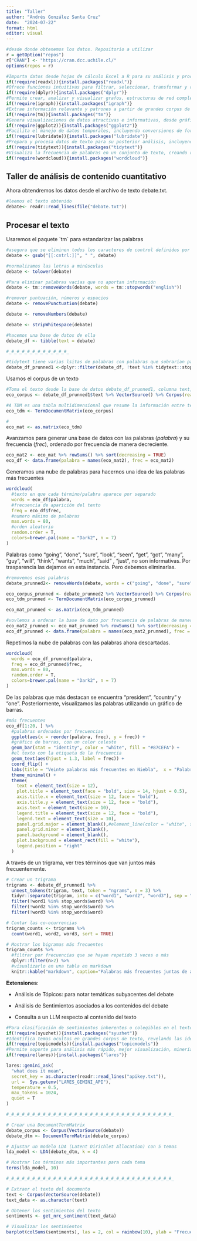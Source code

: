 ```yaml
---
title: "Taller"
author: "Andrés González Santa Cruz"
date:  "2024-07-22"
format: html
editor: visual
---
```


```r

#desde donde obtenemos los datos. Repositorio a utilizar
r = getOption("repos")
r["CRAN"] <- "https://cran.dcc.uchile.cl/"
options(repos = r)

#Importa datos desde hojas de cálculo Excel a R para su análisis y procesamiento.
if(!require(readxl)){install.packages("readxl")}
#Ofrece funciones intuitivas para filtrar, seleccionar, transformar y resumir conjuntos de datos en R.
if(!require(dplyr)){install.packages("dplyr")}
#Permite crear, analizar y visualizar grafos, estructuras de red complejas con nodos y aristas.
if(!require(igraph)){install.packages("igraph")}
#Extrae información relevante y patrones a partir de grandes corpus de texto sin procesar.
if(!require(tm)){install.packages("tm")}
#Genera visualizaciones de datos atractivas e informativas, desde gráficos simples hasta complejos diagramas multicapa.
if(!require(ggplot2)){install.packages("ggplot2")}
#Facilita el manejo de datos temporales, incluyendo conversiones de formato, cálculos de fechas y análisis de series temporales.
if(!require(lubridate)){install.packages("lubridate")}
#Prepara y procesa datos de texto para su posterior análisis, incluyendo eliminación de ruido, normalización y extracción de características.
if(!require(tidytext)){install.packages("tidytext")}
#Visualiza la frecuencia de palabras en un conjunto de texto, creando representaciones gráficas llamativas.
if(!require(wordcloud)){install.packages("wordcloud")}

```

## Taller de análisis de contenido cuantitativo

Ahora obtendremos los datos desde el archivo de texto debate.txt.

```r
#leemos el texto obtenido
debate<- readr::read_lines(file("debate.txt"))

```

## Procesar el texto

Usaremos el paquete \`tm\` para estandarizar las palabras

```r
#asegura que se eliminen todos los caracteres de control definidos por el estándar Unicode (ej., tabulaciones \t, saltos de línea \n, entre otros).
debate <- gsub("[[:cntrl:]]", " ", debate)

#normalizamos las letras a minúsculas
debate <- tolower(debate)

#Para eliminar palabras vacías que no aportan información
debate <- tm::removeWords(debate, words = tm::stopwords("english"))

#remover puntuación, números y espacios
debate <- removePunctuation(debate)

debate <- removeNumbers(debate)

debate <- stripWhitespace(debate)

#hacemos una base de datos de ella
debate_df <- tibble(text = debate)

#_#_#_#_#_#_#_#_#_#_#_#_

#tidytext tiene varias lsitas de palabras con palabras que sobrarían para analizar (preposiciones, etc.)
debate_df_prunned1 <-dplyr::filter(debate_df, !text %in% tidytext::stop_words$word)

```

Usamos el corpus de un texto

```r
#Toma el texto desde la base de datos debate_df_prunned1, columna text, lo transforma en un vector con texto en su interior, para análisis textual, y crea un corpus de texto (corpus linguístico) en idioma inglés.
eco_corpus <- debate_df_prunned1$text %>% VectorSource() %>% Corpus(readerControl = list(language = "eng"))

#A TDM es una tabla multidimensional que resume la información entre términos (palabras), su fuente y su frecuencia.
eco_tdm <- TermDocumentMatrix(eco_corpus)

#
eco_mat <- as.matrix(eco_tdm)

```

Avanzamos para generar una base de datos con las palabras (*palabra*) y su frecuencia (*frec*), ordenado por frecuencia de manera decreciente.

```r
eco_mat2 <- eco_mat %>% rowSums() %>% sort(decreasing = TRUE)
eco_df <- data.frame(palabra = names(eco_mat2), frec = eco_mat2)

```

Generamos una nube de palabras para hacernos una idea de las palabras más frecuentes

```r
wordcloud(
  #texto en que cada término/palabra aparece por separado
  words = eco_df$palabra, 
  #frecuencia de aparición del texto
  freq = eco_df$frec, 
  #numero máximo de palabras
  max.words = 80, 
  #orden aleatorio
  random.order = T, 
  colors=brewer.pal(name = "Dark2", n = 7)
)

```

Palabras como "going", "done", "sure", "look", "seen", "get", "got", "many", "guy ", "will", "think", "wants", "much", "said" , "just", no son informativas. Por trasparencia las dejamos en esta instancia. Pero debemos eliminarlas.

```r
#removemos esas palabras
debate_prunned2<- removeWords(debate, words = c("going", "done", "sure", "look", "seen", "get", "got", "many", "guy ", "will", "think", "wants",  "much", "said" , "just","lot", "thing", "put", "take", "coming", "ever", "say", "happened", "like", "whole", "named", "lot", "see", "far", "able", "want"))

eco_corpus_prunned <- debate_prunned2 %>% VectorSource() %>% Corpus(readerControl = list(language = "eng"))
eco_tdm_prunned <- TermDocumentMatrix(eco_corpus_prunned)

eco_mat_prunned <- as.matrix(eco_tdm_prunned)

#vovlemos a ordenar la base de dato por frecuencia de palabras de manera decreciente
eco_mat2_prunned <- eco_mat_prunned %>% rowSums() %>% sort(decreasing = TRUE)
eco_df_prunned <- data.frame(palabra = names(eco_mat2_prunned), frec = eco_mat2_prunned)
```

Repetimos la nube de palabras con las palabras ahora descartadas.

```r
wordcloud(
  words = eco_df_prunned$palabra, 
  freq = eco_df_prunned$frec, 
  max.words = 80, 
  random.order = T, 
  colors=brewer.pal(name = "Dark2", n = 7)
)

```

De las palabras que más destacan se encuentra "president", "country" y "one". Posteriormente, visualizamos las palabras utilizando un gráfico de barras.

```r

#más frecuentes
eco_df[1:20, ] %>%
  #palabras ordenadas por frecuencias
  ggplot(aes(x = reorder(palabra, frec), y = frec)) + 
  #gráfico de barras, con un color celeste
  geom_bar(stat = "identity", color = "white", fill = "#87CEFA") +
  #el texto con la etiqueta de la frecuencia
  geom_text(aes(hjust = 1.3, label = frec)) + 
  coord_flip() + 
  labs(title = "Veinte palabras más frecuentes en Niebla",  x = "Palabras", y = "Número de usos") + 
  theme_minimal() +
  theme(
    text = element_text(size = 12),
    plot.title = element_text(face = "bold", size = 14, hjust = 0.5),
    axis.title.x = element_text(size = 12, face = "bold"),
    axis.title.y = element_text(size = 12, face = "bold"),
    axis.text = element_text(size = 10),
    legend.title = element_text(size = 12, face = "bold"),
    legend.text = element_text(size = 10),
    panel.grid.major = element_blank(),#element_line(color = "white", size = 0.5),
    panel.grid.minor = element_blank(),
    panel.background = element_blank(),
    plot.background = element_rect(fill = "white"),
    legend.position = "right"
  )
```

A través de un trigrama, ver tres términos que van juntos más frecuentemente.

```r
# Crear un trigrama
trigrams <- debate_df_prunned1 %>%
  unnest_tokens(trigram, text, token = "ngrams", n = 3) %>%
  tidyr::separate(trigram, into = c("word1", "word2", "word3"), sep = " ") %>%
  filter(!word1 %in% stop_words$word) %>%
  filter(!word2 %in% stop_words$word) %>% 
  filter(!word3 %in% stop_words$word) 

# Contar las co-ocurrencias
trigram_counts <- trigrams %>%
  count(word1, word2, word3, sort = TRUE)

# Mostrar los bigramas más frecuentes
trigram_counts %>% 
  #filtrar por frecuencias que se hayan repetido 3 veces o más
  dplyr::filter(n>2) %>% 
  #visualizarlo en una tabla en markdown
  knitr::kable("markdown", caption="Palabras más frecuentes juntas de a tres")

```

**Extensiones**:

-   Análisis de Tópicos: para notar temáticas subyacentes del debate

-   Análisis de Sentimientos asociados a los contenidos del debate

-   Consulta a un LLM respecto al contenido del texto

```r

#Para clasificación de sentimientos inherentes o colegibles en el texto
if(!require(syuzhet)){install.packages("syuzhet")}
#Identifica temas ocultos en grandes corpus de texto, revelando las ideas y conceptos subyacentes.
if(!require(topicmodels)){install.packages("topicmodels")}
#Permite soporte para análisis más rápido, mejor visualización, minería de datos y tareas de machine learning
if(!require(lares)){install.packages("lares")}

lares::gemini_ask(
  "what does it mean",
  secret_key = as.character(readr::read_lines("apikey.txt")),
  url =  Sys.getenv("LARES_GEMINI_API"),
  temperature = 0.5,
  max_tokens = 1024,
  quiet = T
)

#_#_#_#_#_#_#_#_#_#_#_#_#_#_#_#_#_#_#_#_#_#_#_#_#_#_#_#_#_#_#_#_

# Crear una DocumentTermMatrix
debate_corpus <- Corpus(VectorSource(debate))
debate_dtm <- DocumentTermMatrix(debate_corpus)

# Ajustar un modelo LDA (Latent Dirichlet Allocation) con 5 temas
lda_model <- LDA(debate_dtm, k = 4)

# Mostrar los términos más importantes para cada tema
terms(lda_model, 10)

#_#_#_#_#_#_#_#_#_#_#_#_#_#_#_#_#_#_#_#_#_#_#_#_#_#_#_#_#_#_#_#_

# Extraer el texto del documento
text <- Corpus(VectorSource(debate))
text_data <- as.character(text)

# Obtener los sentimientos del texto
sentiments <- get_nrc_sentiment(text_data)

# Visualizar los sentimientos
barplot(colSums(sentiments), las = 2, col = rainbow(10), ylab = "Frecuencia", main = "Análisis de Sentimientos")
```
